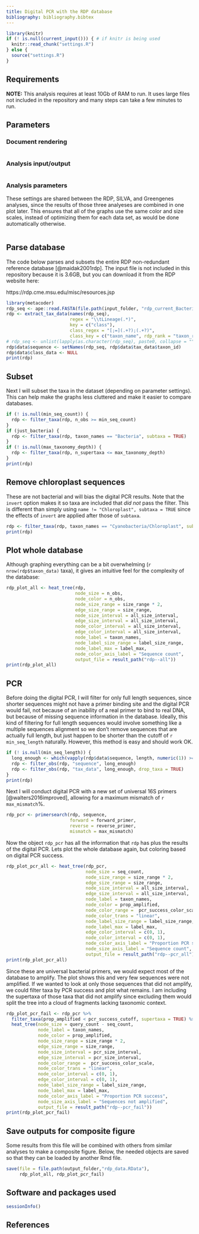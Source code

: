 ```yaml
---
title: Digital PCR with the RDP database
bibliography: bibliography.bibtex
---
```

```r
library(knitr)
if (! is.null(current_input())) { # if knitr is being used
  knitr::read_chunk("settings.R")
} else {
  source("settings.R")
}
```

## Requirements 

**NOTE:** This analysis requires at least 10Gb of RAM to run.
It uses large files not included in the repository and many steps can take a few minutes to run. 

## Parameters

### Document rendering

```r
```

### Analysis input/output

```r
```

### Analysis parameters

These settings are shared between the RDP, SILVA, and Greengenes analyses, since the results of those three analyeses are combined in one plot later. 
This ensures that all of the graphs use the same color and size scales, instead of optimizing them for each data set, as would be done automatically otherwise.

```r
```


## Parse database

The code below parses and subsets the entire RDP non-redundant reference database [@maidak2001rdp].
The input file is not included in this repository because it is 3.6GB, but you can download it from the RDP website here: 

https://rdp.cme.msu.edu/misc/resources.jsp

```r
library(metacoder)
rdp_seq <- ape::read.FASTA(file.path(input_folder, "rdp_current_Bacteria_unaligned.fa"))
rdp <- extract_tax_data(names(rdp_seq),
                        regex = "\\tLineage(.*)",
                        key = c("class"),
                        class_regex = "[;=](.+?);(.+?)",
                        class_key = c("taxon_name", rdp_rank = "taxon_rank"))
# rdp_seq <- unlist(lapply(as.character(rdp_seq), paste0, collapse = ""))
rdp$data$sequence <- setNames(rdp_seq, rdp$data$tax_data$taxon_id)
rdp$data$class_data <- NULL
print(rdp)
```

## Subset

Next I will subset the taxa in the dataset (depending on parameter settings). 
This can help make the graphs less cluttered and make it easier to compare databases. 

```r
if (! is.null(min_seq_count)) {
  rdp <- filter_taxa(rdp, n_obs >= min_seq_count)
}
if (just_bacteria) {
  rdp <- filter_taxa(rdp, taxon_names == "Bacteria", subtaxa = TRUE)
}
if (! is.null(max_taxonomy_depth)) {
  rdp <- filter_taxa(rdp, n_supertaxa <= max_taxonomy_depth)
}
print(rdp)
```


## Remove chloroplast sequences

These are not bacterial and will bias the digital PCR results.
Note that the `invert` option makes it so taxa are included that *did not* pass the filter. 
This is different than simply using `name != "Chloroplast", subtaxa = TRUE` since the effects of `invert` are applied after those of `subtaxa`.

```r
rdp <- filter_taxa(rdp, taxon_names == "Cyanobacteria/Chloroplast", subtaxa = TRUE, invert = TRUE)
print(rdp)
```


## Plot whole database

Although graphing everything can be a bit overwhelming (`r nrow(rdp$taxon_data)` taxa), it gives an intuitive feel for the complexity of the database:

```r
rdp_plot_all <- heat_tree(rdp,
                          node_size = n_obs,
                          node_color = n_obs,
                          node_size_range = size_range * 2,
                          edge_size_range = size_range,
                          node_size_interval = all_size_interval,
                          edge_size_interval = all_size_interval,
                          node_color_interval = all_size_interval,
                          edge_color_interval = all_size_interval,
                          node_label = taxon_names,
                          node_label_size_range = label_size_range,
                          node_label_max = label_max,
                          node_color_axis_label = "Sequence count",
                          output_file = result_path("rdp--all"))
print(rdp_plot_all)
```


## PCR

Before doing the digital PCR, I will filter for only full length sequences, since shorter sequences might not have a primer binding site and the digital PCR would fail, not because of an inability of a real primer to bind to real DNA, but because of missing sequence information in the database. 
Ideally, this kind of filtering for full length sequences would involve something like a multiple sequences alignment so we don't remove sequences that are actually full length, but just happen to be shorter than the cutoff of `r min_seq_length` naturally.
However, this method is easy and should work OK.

```r
if (! is.null(min_seq_length)) {
  long_enough <- which(vapply(rdp$data$sequence, length, numeric(1)) >= min_seq_length)
  rdp <- filter_obs(rdp, "sequence", long_enough)
  rdp <- filter_obs(rdp, "tax_data", long_enough, drop_taxa = TRUE)
}
print(rdp)
```

Next I will conduct digital PCR with a new set of universal 16S primers [@walters2016improved], allowing for a maximum mismatch of `r max_mismatch`%.

```r
rdp_pcr <- primersearch(rdp, sequence,
                        forward = forward_primer,
                        reverse = reverse_primer,
                        mismatch = max_mismatch)
```

Now the object `rdp_pcr` has all the information that `rdp` has plus the results of the digital PCR.
Lets plot the whole database again, but coloring based on digital PCR success.

```r
rdp_plot_pcr_all <- heat_tree(rdp_pcr,
                              node_size = seq_count,
                              node_size_range = size_range * 2,
                              edge_size_range = size_range,
                              node_size_interval = all_size_interval,
                              edge_size_interval = all_size_interval,
                              node_label = taxon_names,
                              node_color = prop_amplified,
                              node_color_range =  pcr_success_color_scale,
                              node_color_trans = "linear",
                              node_label_size_range = label_size_range,
                              node_label_max = label_max,
                              edge_color_interval = c(0, 1),
                              node_color_interval = c(0, 1),
                              node_color_axis_label = "Proportion PCR success",
                              node_size_axis_label = "Sequence count",
                              output_file = result_path("rdp--pcr_all"))
print(rdp_plot_pcr_all)
```

Since these are universal bacterial primers, we would expect most of the database to amplify.
The plot shows this and very few sequences were not amplified.
If we wanted to look at only those sequences that did not amplify, we could filter taxa by PCR success and plot what remains. 
I am including the supertaxa of those taxa that did not amplify since excluding them would split the tree into a cloud of fragments lacking taxonomic context.

```r
rdp_plot_pcr_fail <- rdp_pcr %>%
  filter_taxa(prop_amplified < pcr_success_cutoff, supertaxa = TRUE) %>%
  heat_tree(node_size = query_count - seq_count,
            node_label = taxon_names,
            node_color = prop_amplified,
            node_size_range = size_range * 2,
            edge_size_range = size_range,
            node_size_interval = pcr_size_interval,
            edge_size_interval = pcr_size_interval,
            node_color_range =  pcr_success_color_scale,
            node_color_trans = "linear",
            node_color_interval = c(0, 1),
            edge_color_interval = c(0, 1),
            node_label_size_range = label_size_range,
            node_label_max = label_max,
            node_color_axis_label = "Proportion PCR success",
            node_size_axis_label = "Sequences not amplified",
            output_file = result_path("rdp--pcr_fail"))
print(rdp_plot_pcr_fail)
```

## Save outputs for composite figure

Some results from this file will be combined with others from similar analyses to make a composite figure.
Below, the needed objects are saved so that they can be loaded by another Rmd file.

```r
save(file = file.path(output_folder,"rdp_data.RData"),
     rdp_plot_all, rdp_plot_pcr_fail)
```

## Software and packages used

```r
sessionInfo()
```


## References